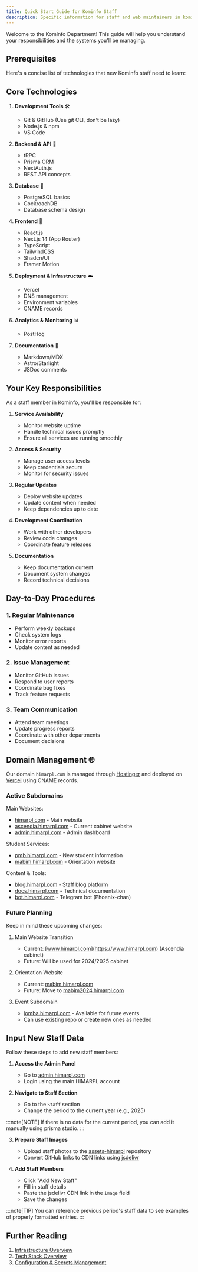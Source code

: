 ```yaml
---
title: Quick Start Guide for Kominfo Staff
description: Specific information for staff and web maintainers in kominfo department
---
```


Welcome to the Kominfo Department! This guide will help you understand your responsibilities and the systems you'll be managing.

## Prerequisites

Here's a concise list of technologies that new Kominfo staff need to learn:

## Core Technologies

1. **Development Tools** 🛠️
   - Git & GitHub (Use git CLI, don't be lazy)
   - Node.js & npm
   - VS Code

2. **Backend & API** 🔧
   - tRPC
   - Prisma ORM
   - NextAuth.js
   - REST API concepts

3. **Database** 💾
   - PostgreSQL basics
   - CockroachDB
   - Database schema design

4. **Frontend** 🎨
   - React.js
   - Next.js 14 (App Router)
   - TypeScript
   - TailwindCSS
   - Shadcn/UI
   - Framer Motion

5. **Deployment & Infrastructure** ☁️
   - Vercel
   - DNS management
   - Environment variables
   - CNAME records

6. **Analytics & Monitoring** 📊
   - PostHog

7. **Documentation** 📝
   - Markdown/MDX
   - Astro/Starlight
   - JSDoc comments

## Your Key Responsibilities

As a staff member in Kominfo, you'll be responsible for:

1. **Service Availability**
   - Monitor website uptime
   - Handle technical issues promptly
   - Ensure all services are running smoothly

2. **Access & Security**
   - Manage user access levels
   - Keep credentials secure
   - Monitor for security issues

3. **Regular Updates**
   - Deploy website updates
   - Update content when needed
   - Keep dependencies up to date

4. **Development Coordination**
   - Work with other developers
   - Review code changes
   - Coordinate feature releases

5. **Documentation**
   - Keep documentation current
   - Document system changes
   - Record technical decisions

## Day-to-Day Procedures

### 1. Regular Maintenance
- Perform weekly backups
- Check system logs
- Monitor error reports
- Update content as needed

### 2. Issue Management
- Monitor GitHub issues
- Respond to user reports
- Coordinate bug fixes
- Track feature requests

### 3. Team Communication
- Attend team meetings
- Update progress reports
- Coordinate with other departments
- Document decisions

## Domain Management 🌐

Our domain `himarpl.com` is managed through [Hostinger](https://www.hostinger.com) and deployed on [Vercel](https://vercel.com) using CNAME records.

### Active Subdomains

Main Websites:
- [himarpl.com](https://himarpl.com) - Main website
- [ascendia.himarpl.com](https://ascendia.himarpl.com) - Current cabinet website
- [admin.himarpl.com](https://admin.himarpl.com) - Admin dashboard

Student Services:
- [pmb.himarpl.com](https://pmb.himarpl.com) - New student information
- [mabim.himarpl.com](https://mabim.himarpl.com) - Orientation website

Content & Tools:
- [blog.himarpl.com](https://blog.himarpl.com) - Staff blog platform
- [docs.himarpl.com](https://docs.himarpl.com) - Technical documentation
- [bot.himarpl.com](https://bot.himarpl.com) - Telegram bot (Phoenix-chan)

### Future Planning

Keep in mind these upcoming changes:

1. Main Website Transition
   - Current: [www.himarpl.com](https://www.himarpl.com) (Ascendia cabinet)
   - Future: Will be used for 2024/2025 cabinet

2. Orientation Website
   - Current: [mabim.himarpl.com](https://mabim.himarpl.com)
   - Future: Move to [mabim2024.himarpl.com](https://mabim2024.himarpl.com)

3. Event Subdomain
   - [lomba.himarpl.com](https://lomba.himarpl.com) - Available for future events
   - Can use existing repo or create new ones as needed

## Input New Staff Data

Follow these steps to add new staff members:

1. **Access the Admin Panel**
   - Go to [admin.himarpl.com](https://admin.himarpl.com)
   - Login using the main HIMARPL account

2. **Navigate to Staff Section**
   - Go to the `Staff` section
   - Change the period to the current year (e.g., 2025)

:::note[NOTE]
If there is no data for the current period, you can add it manually using prisma studio.
:::

3. **Prepare Staff Images**
   - Upload staff photos to the [assets-himarpl](https://github.com/himarpl/assets-himarpl) repository
   - Convert GitHub links to CDN links using [jsdelivr](https://www.jsdelivr.com/github)

4. **Add Staff Members**
   - Click "Add New Staff"
   - Fill in staff details
   - Paste the jsdelivr CDN link in the `image` field
   - Save the changes

:::note[TIP]
You can reference previous period's staff data to see examples of properly formatted entries.
:::

## Further Reading

1. [Infrastructure Overview](/docs/overview/01-infrastructure)
2. [Tech Stack Overview](/docs/overview/02-tech-stack)
3. [Configuration & Secrets Management](/docs/overview/03-configuration-secrets)
